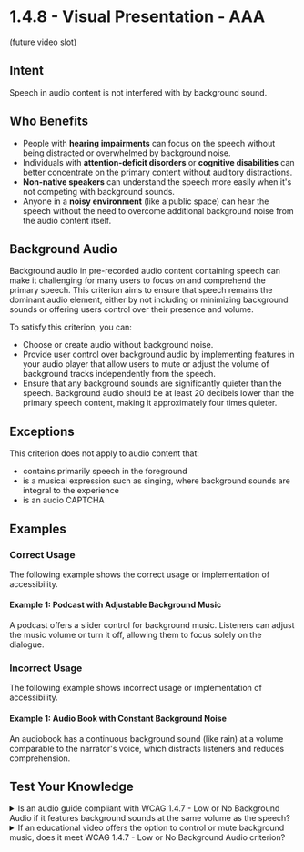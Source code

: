 # 1.4.8 - Visual Presentation - AAA

(future video slot)

## Intent

Speech in audio content is not interfered with by background sound.

## Who Benefits

- People with **hearing impairments** can focus on the speech without being distracted or overwhelmed by background noise.
- Individuals with **attention-deficit disorders** or **cognitive disabilities** can better concentrate on the primary content without auditory distractions.
- **Non-native speakers** can understand the speech more easily when it's not competing with background sounds.
- Anyone in a **noisy environment** (like a public space) can hear the speech without the need to overcome additional background noise from the audio content itself.

## Background Audio

Background audio in pre-recorded audio content containing speech can make it challenging for many users to focus on and comprehend the primary speech. This criterion aims to ensure that speech remains the dominant audio element, either by not including or minimizing background sounds or offering users control over their presence and volume.

To satisfy this criterion, you can:

- Choose or create audio without background noise.
- Provide user control over background audio by implementing features in your audio player that allow users to mute or adjust the volume of background tracks independently from the speech.
- Ensure that any background sounds are significantly quieter than the speech. Background audio should be at least 20 decibels lower than the primary speech content, making it approximately four times quieter.

## Exceptions

This criterion does not apply to audio content that:
- contains primarily speech in the foreground
- is a musical expression such as singing, where background sounds are integral to the experience
- is an audio CAPTCHA

## Examples

### Correct Usage

The following example shows the correct usage or implementation of accessibility.

#### Example 1: Podcast with Adjustable Background Music

A podcast offers a slider control for background music. Listeners can adjust the music volume or turn it off, allowing them to focus solely on the dialogue.

### Incorrect Usage

The following example shows incorrect usage or implementation of accessibility.

#### Example 1: Audio Book with Constant Background Noise

An audiobook has a continuous background sound (like rain) at a volume comparable to the narrator's voice, which distracts listeners and reduces comprehension.

## Test Your Knowledge

<details>
  <summary>
    <span>Is an audio guide compliant with WCAG 1.4.7 - Low or No Background Audio if it features background sounds at the same volume as the speech?</span>
  </summary>
  No, it is not compliant. For compliance, background sounds must be significantly quieter (at least 20 decibels lower) than the speech to not disrupt or mask the primary content.
</details>

<details>
  <summary>
    <span>If an educational video offers the option to control or mute background music, does it meet WCAG 1.4.7 - Low or No Background Audio criterion?</span>
  </summary>
  Yes, it meets the criterion as it provides users the ability to control or eliminate background audio, ensuring the speech remains the primary focus.
</details>
